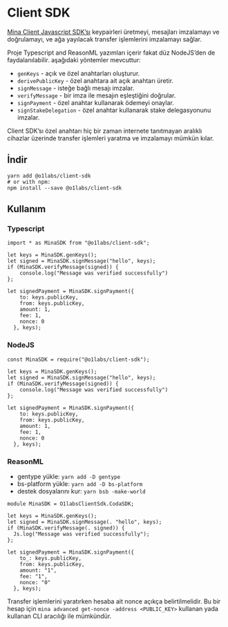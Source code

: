 
# Client SDK

[Mina Client Javascript SDK’sı](https://www.npmjs.com/package/@o1labs/client-sdk) keypairleri üretmeyi, mesajları imzalamayı ve doğrulamayı, ve ağa yayılacak transfer işlemlerini imzalamayı sağlar.

Proje Typescript and ReasonML yazımları içerir fakat düz NodeJS’den de faydalanılabilir. aşağıdaki yöntemler mevcuttur:

- `genKeys` - açık ve özel anahtarları oluşturur.
- `derivePublicKey` - özel anahtara ait açık anahtarı üretir.
- `signMessage` - isteğe bağlı mesajı imzalar.
- `verifyMessage` - bir imza ile mesajın eşleştiğini doğrular.
- `signPayment` - özel anahtar kullanarak ödemeyi onaylar.
- `signStakeDelegation` - özel anahtar kullanarak stake delegasyonunu imzalar.

<Alert>

Client SDK’sı özel anahtarı hiç bir zaman internete tanıtmayan aralıklı cihazlar üzerinde transfer işlemleri yaratma ve imzalamayı mümkün kılar.

</Alert>

## İndir

```
yarn add @o1labs/client-sdk
# or with npm:
npm install --save @o1labs/client-sdk
```

## Kullanım

### Typescript

```
import * as MinaSDK from "@o1labs/client-sdk";

let keys = MinaSDK.genKeys();
let signed = MinaSDK.signMessage("hello", keys);
if (MinaSDK.verifyMessage(signed)) {
    console.log("Message was verified successfully")
};

let signedPayment = MinaSDK.signPayment({
    to: keys.publicKey,
    from: keys.publicKey,
    amount: 1,
    fee: 1,
    nonce: 0
  }, keys);
```

### NodeJS

```
const MinaSDK = require("@o1labs/client-sdk");

let keys = MinaSDK.genKeys();
let signed = MinaSDK.signMessage("hello", keys);
if (MinaSDK.verifyMessage(signed)) {
    console.log("Message was verified successfully")
};

let signedPayment = MinaSDK.signPayment({
    to: keys.publicKey,
    from: keys.publicKey,
    amount: 1,
    fee: 1,
    nonce: 0
  }, keys);
```

### ReasonML

- gentype yükle: `yarn add -D gentype`
- bs-platform yükle: `yarn add -D bs-platform`
- destek dosyalarını kur: `yarn bsb -make-world`

```
module MinaSDK = O1labsClientSdk.CodaSDK;

let keys = MinaSDK.genKeys();
let signed = MinaSDK.signMessage(. "hello", keys);
if (MinaSDK.verifyMessage(. signed)) {
  Js.log("Message was verified successfully");
};

let signedPayment = MinaSDK.signPayment({
    to_: keys.publicKey,
    from: keys.publicKey,
    amount: "1",
    fee: "1",
    nonce: "0"
  }, keys);
```

<Alert>

Transfer işlemlerini yaratırken hesaba ait nonce açıkça belirtilmelidir. Bu bir hesap için `mina advanced get-nonce -address <PUBLIC_KEY>` kullanan yada <DocLink copy="GraphQL" url="/developers/graphql-api" />kullanan CLI aracılığı ile mümkündür.

</Alert>
